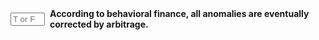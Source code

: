 ::: {.question-block}

<form onsubmit="event.preventDefault(); checkAnswerBox('module5_tf_q85','F')" style="display: flex; align-items: center; gap: 8px;">
<input type="text" id="module5_tf_q85" name="module5_tf_q85" maxlength="1" placeholder="T or F" style="width: 55px;" data-correct-answer="F" /> 
<label for="module5_tf_q85"><strong>According to behavioral finance, all anomalies are eventually corrected by arbitrage.</strong></label>
</form>

<div id="feedback-module5_tf_q85" class="feedback" data-status="" style="display:none;">
This is FALSE. Limits to arbitrage can allow anomalies to persist.
</div>

:::
